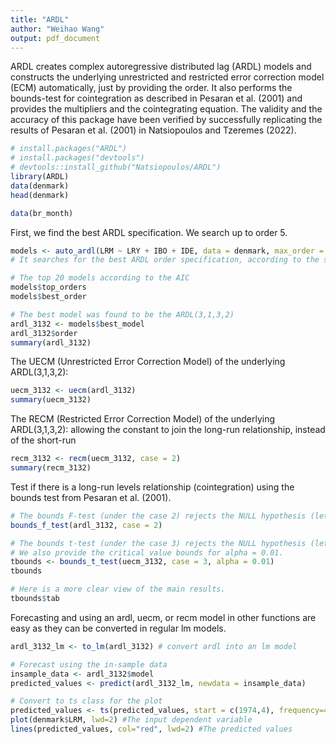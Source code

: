 ```yaml
---
title: "ARDL"
author: "Weihao Wang"
output: pdf_document
---
```


ARDL creates complex autoregressive distributed lag (ARDL) models and constructs the underlying unrestricted and restricted error correction model (ECM) automatically, just by providing the order. It also performs the bounds-test for cointegration as described in Pesaran et al. (2001) and provides the multipliers and the cointegrating equation. The validity and the accuracy of this package have been verified by successfully replicating the results of Pesaran et al. (2001) in Natsiopoulos and Tzeremes (2022).

```r
# install.packages("ARDL")
# install.packages("devtools")
# devtools::install_github("Natsiopoulos/ARDL")
library(ARDL)
data(denmark)
head(denmark)

data(br_month)
```

First, we find the best ARDL specification. We search up to order 5.

```r
models <- auto_ardl(LRM ~ LRY + IBO + IDE, data = denmark, max_order = 5, selection = 'AIC')
# It searches for the best ARDL order specification, according to the selected criterion, taking into account the constraints provided

# The top 20 models according to the AIC
models$top_orders
models$best_order

# The best model was found to be the ARDL(3,1,3,2)
ardl_3132 <- models$best_model
ardl_3132$order
summary(ardl_3132)
```

The UECM (Unrestricted Error Correction Model) of the underlying ARDL(3,1,3,2):

```r
uecm_3132 <- uecm(ardl_3132)
summary(uecm_3132)
```

The RECM (Restricted Error Correction Model) of the underlying ARDL(3,1,3,2):
allowing the constant to join the long-run relationship, instead of the short-run

```r
recm_3132 <- recm(uecm_3132, case = 2)
summary(recm_3132)
```

Test if there is a long-run levels relationship (cointegration) using the bounds test from Pesaran et al. (2001).

```r
# The bounds F-test (under the case 2) rejects the NULL hypothesis (let's say, assuming alpha = 0.01) with p-value = 0.004418.
bounds_f_test(ardl_3132, case = 2)

# The bounds t-test (under the case 3) rejects the NULL hypothesis (let's say, assuming alpha = 0.01) with p-value = 0.005538.
# We also provide the critical value bounds for alpha = 0.01.
tbounds <- bounds_t_test(uecm_3132, case = 3, alpha = 0.01)
tbounds

# Here is a more clear view of the main results.
tbounds$tab
```

Forecasting and using an ardl, uecm, or recm model in other functions are easy as they can be converted in regular lm models.

```r
ardl_3132_lm <- to_lm(ardl_3132) # convert ardl into an lm model

# Forecast using the in-sample data
insample_data <- ardl_3132$model
predicted_values <- predict(ardl_3132_lm, newdata = insample_data)

# Convert to ts class for the plot
predicted_values <- ts(predicted_values, start = c(1974,4), frequency=4)
plot(denmark$LRM, lwd=2) #The input dependent variable
lines(predicted_values, col="red", lwd=2) #The predicted values
```